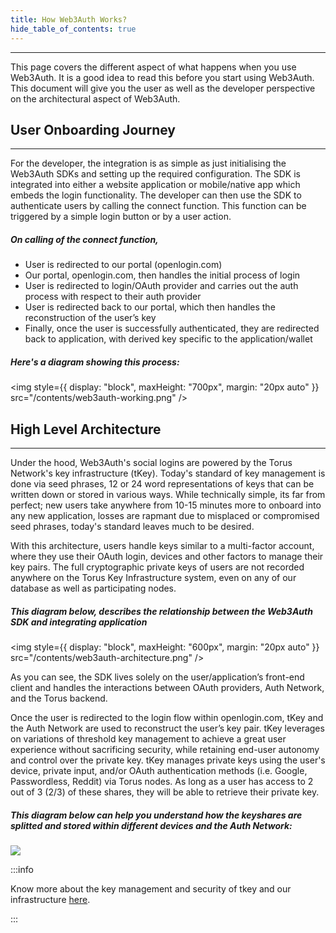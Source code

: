 ```yaml
---
title: How Web3Auth Works?
hide_table_of_contents: true
---
```


---

This page covers the different aspect of what happens when you use Web3Auth. It is a good idea to read this before you start using Web3Auth. This
document will give you the user as well as the developer perspective on the architectural aspect of Web3Auth.

## User Onboarding Journey

---

For the developer, the integration is as simple as just initialising the Web3Auth SDKs and setting up the required configuration. The SDK is
integrated into either a website application or mobile/native app which embeds the login functionality. The developer can then use the SDK to
authenticate users by calling the connect function. This function can be triggered by a simple login button or by a user action.

##### On calling of the connect function,

- User is redirected to our portal (openlogin.com)
- Our portal, openlogin.com, then handles the initial process of login
- User is redirected to login/OAuth provider and carries out the auth process with respect to their auth provider
- User is redirected back to our portal, which then handles the reconstruction of the user’s key
- Finally, once the user is successfully authenticated, they are redirected back to application, with derived key specific to the application/wallet

##### Here's a diagram showing this process:

<img style={{ display: "block", maxHeight: "700px", margin: "20px auto" }} src="/contents/web3auth-working.png" />

## High Level Architecture

---

Under the hood, Web3Auth's social logins are powered by the Torus Network's key infrastructure (tKey). Today's standard of key management is done via
seed phrases, 12 or 24 word representations of keys that can be written down or stored in various ways. While technically simple, its far from
perfect; new users take anywhere from 10-15 minutes more to onboard into any new application, losses are rapmant due to misplaced or compromised seed
phrases, today's standard leaves much to be desired.

With this architecture, users handle keys similar to a multi-factor account, where they use their OAuth login, devices and other factors to manage
their key pairs. The full cryptographic private keys of users are not recorded anywhere on the Torus Key Infrastructure system, even on any of our
database as well as participating nodes.

##### This diagram below, describes the relationship between the Web3Auth SDK and integrating application

<img style={{ display: "block", maxHeight: "600px", margin: "20px auto" }} src="/contents/web3auth-architecture.png" />

As you can see, the SDK lives solely on the user/application’s front-end client and handles the interactions between OAuth providers, Auth Network,
and the Torus backend.

Once the user is redirected to the login flow within openlogin.com, tKey and the Auth Network are used to reconstruct the user’s key pair. tKey
leverages on variations of threshold key management to achieve a great user experience without sacrificing security, while retaining end-user autonomy
and control over the private key. tKey manages private keys using the user's device, private input, and/or OAuth authentication methods (i.e. Google,
Passwordless, Reddit) via Torus nodes. As long as a user has access to 2 out of 3 (2/3) of these shares, they will be able to retrieve their private
key.

##### This diagram below can help you understand how the keyshares are splitted and stored within different devices and the Auth Network:

<div style={{ flexBasis: "300px", flexGrow: "1", textAlign: "center" }}>
  <img src="/contents/keyshares.png" style={{ alignSelf: "center", maxWidth: "100%" }} />
</div>

:::info

Know more about the key management and security of tkey and our infrastructure [here](./technical-architecture).

:::
